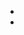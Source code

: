 
* <DisplayChapter chapter='chapter_05' pinpoint='00-20' text='lists' />
* <DisplayChapter chapter='chapter_05' pinpoint='00-30' text='Introducing iteration' />